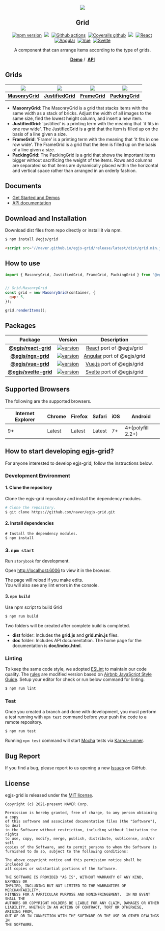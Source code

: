 
<Meta title="Introduction" />

<!-- README -->
<p align="middle" ><img src="https://naver.github.io/egjs-grid/images/logo.png" /></p>
<h2 align="middle">Grid</h2>
<p align="middle">
<a href="https://www.npmjs.com/package/@egjs/grid" target="_blank"><img src="https://img.shields.io/npm/v/@egjs/grid.svg?style=flat-square&color=007acc&label=version" alt="npm version" /></a>&nbsp;
<img src="https://img.shields.io/badge/language-typescript-blue.svg?style=flat-square" />&nbsp;
<a href="https://github.com/naver/egjs-grid/actions" target="_blank"><img alt="Github actions" src="https://img.shields.io/github/workflow/status/naver/egjs-grid/Run%20tests?style=flat-square" /></a>&nbsp;
<a href="https://coveralls.io/github/naver/egjs-grid?branch=main&style=flat-square" target="_blank"><img alt="Coveralls github" src="https://img.shields.io/coveralls/github/naver/egjs-grid.svg?style=flat-square&label=%E2%9C%85%20coverage" /></a>&nbsp;
<a href="https://github.com/naver/egjs-grid/blob/main/LICENSE" target="_blank"><img src="https://img.shields.io/static/v1?style=flat-square&label=license&message=MIT&color=08CE5D" /></a>&nbsp;
<a href="https://github.com/naver/egjs-grid/tree/main/packages/react-grid" target="_blank"><img alt="React" src="https://img.shields.io/static/v1.svg?label=&message=React&style=flat-square&color=61daeb" /></a>&nbsp;
<a href="https://github.com/naver/egjs-grid/tree/main/packages/ngx-grid" target="_blank"><img alt="Angular" src="https://img.shields.io/static/v1.svg?label=&message=Angular&style=flat-square&color=C82B38" /></a>&nbsp;
<a href="https://github.com/naver/egjs-grid/tree/main/packages/vue-grid" target="_blank"><img
    alt="Vue"
    src="https://img.shields.io/static/v1.svg?label=&message=Vue&style=flat-square&color=3fb984" /></a>&nbsp;
<a href="https://github.com/naver/egjs-grid/tree/main/packages/svelte-grid" target="_blank"><img alt="Svelte" src="https://img.shields.io/static/v1.svg?label=&message=Svelte&style=flat-square&color=C82B38" /></a>
</p>
<p align="middle">A component that can arrange items according to the type of grids.</p>
<p align="middle">
    <a href="https://naver.github.io/egjs-grid" target="_blank"><strong>Demo</strong></a> /&nbsp;
    <a href="https://naver.github.io/egjs-grid/release/latest/doc/" target="_blank"><strong>API</strong></a>
</p>


## Grids

|<img src="https://naver.github.io/egjs-grid/images/MasonryGrid.png" />|<img src="https://naver.github.io/egjs-grid/images/JustifiedGrid.png" />|<img src="https://naver.github.io/egjs-grid/images/FrameGrid.png" />|<img src="https://naver.github.io/egjs-grid/images/PackingGrid.png" />|
|:---:|:---:|:---:|:---:|
|[**MasonryGrid**](http://naver.github.io/egjs-grid/storybook/?path=/story/examples-masonrygrid--masonry-grid-template)|[**JustifiedGrid**](http://naver.github.io/egjs-grid/storybook/?path=/story/examples-justifiedgrid--justified-grid-template)|[**FrameGrid**](http://naver.github.io/egjs-grid/storybook/?path=/story/examples-framegrid--frame-grid-template)|[**PackingGrid**](http://naver.github.io/egjs-grid/storybook/?path=/story/examples-packinggrid--packing-grid-template)|

* **MasonryGrid**: The MasonryGrid is a grid that stacks items with the same width as a stack of bricks. Adjust the width of all images to the same size, find the lowest height column, and insert a new item.
* **JustifiedGrid**: 'justified' is a printing term with the meaning that 'it fits in one row wide'. The JustifiedGrid is a grid that the item is filled up on the basis of a line given a size.
* **FrameGrid**: 'Frame' is a printing term with the meaning that 'it fits in one row wide'. The FrameGrid is a grid that the item is filled up on the basis of a line given a size.
* **PackingGrid**: The PackingGrid is a grid that shows the important items bigger without sacrificing the weight of the items. Rows and columns are separated so that items are dynamically placed within the horizontal and vertical space rather than arranged in an orderly fashion.


## Documents
- [Get Started and Demos](https://naver.github.io/egjs-grid/)
- [API documentation](https://naver.github.io/egjs-grid/release/latest/doc/)

## Download and Installation

Download dist files from repo directly or install it via npm.

```bash
$ npm install @egjs/grid
```

```html
<script src="//naver.github.io/egjs-grid/release/latest/dist/grid.min.js"></script>
```

## How to use
```js
import { MasonryGrid, JustifiedGrid, FrameGrid, PackingGrid } from "@egjs/grid";


// Grid.MasonryGrid
const grid = new MasonryGrid(container, {
  gap: 5,
});

grid.renderItems();
```


## Packages
|Package|Version|Description|
|:-----:|:-----:|:-----:|
|[**@egjs/react-grid**](https://github.com/naver/egjs-grid/blob/main/packages/react-grid/README.md)|<a href="https://www.npmjs.com/package/@egjs/react-grid" target="_blank"><img src="https://img.shields.io/npm/v/@egjs/react-grid.svg?style=flat-square&color=00d8ff&label=%F0%9F%94%96" alt="version" /></a>|[React](https://reactjs.org/) port of @egjs/grid|
|[**@egjs/ngx-grid**](https://github.com/naver/egjs-grid/blob/main/packages/ngx-grid/README.md)|<a href="https://www.npmjs.com/package/@egjs/ngx-grid" target="_blank"><img src="https://img.shields.io/npm/v/@egjs/ngx-grid.svg?style=flat-square&color=dd0031&label=%F0%9F%94%96" alt="version" /></a>| [Angular](https://angular.io/) port of @egjs/grid|
|[**@egjs/vue-grid**](https://github.com/naver/egjs-grid/blob/main/packages/vue-grid/README.md)|<a href="https://www.npmjs.com/package/@egjs/vue-grid" target="_blank"><img src="https://img.shields.io/npm/v/@egjs/vue-grid.svg?style=flat-square&color=42b883&label=%F0%9F%94%96" alt="version" /></a>| [Vue.js](https://vuejs.org/v2/guide/index.html) port of @egjs/grid|
|[**@egjs/svelte-grid**](https://github.com/naver/egjs-grid/blob/main/packages/svelte-grid/README.md)|<a href="https://www.npmjs.com/package/@egjs/svelte-grid" target="_blank"><img src="https://img.shields.io/npm/v/@egjs/svelte-grid.svg?style=flat-square&color=ff3d00&label=%F0%9F%94%96" alt="version" /></a>| [Svelte](https://svelte.dev/) port of @egjs/grid|


## Supported Browsers
The following are the supported browsers.

|Internet Explorer|Chrome|Firefox|Safari|iOS|Android|
|---|---|---|---|---|---|
|9+|Latest|Latest|Latest|7+|4+(polyfill 2.2+)|



## How to start developing egjs-grid?

For anyone interested to develop egjs-grid, follow the instructions below.

### Development Environment

#### 1. Clone the repository

Clone the egjs-grid repository and install the dependency modules.

```bash
# Clone the repository.
$ git clone https://github.com/naver/egjs-grid.git
```

#### 2. Install dependencies

```
# Install the dependency modules.
$ npm install
```
### 3. `npm start`

Run `storybook` for development.

Open [http://localhost:6006](http://localhost:6006) to view it in the browser.

The page will reload if you make edits.\
You will also see any lint errors in the console.

#### 3. `npm build`

Use npm script to build Grid

```bash
$ npm run build
```

Two folders will be created after complete build is completed.

- **dist** folder: Includes the **grid.js** and **grid.min.js** files.
- **doc** folder: Includes API documentation. The home page for the documentation is **doc/index.html**.

### Linting

To keep the same code style, we adopted [ESLint](http://eslint.org/) to maintain our code quality. The [rules](https://github.com/naver/eslint-config-naver/tree/main/rules) are modified version based on [Airbnb JavaScript Style Guide](https://github.com/airbnb/javascript).
Setup your editor for check or run below command for linting.

```bash
$ npm run lint
```

### Test

Once you created a branch and done with development, you must perform a test running with `npm test` command before your push the code to a remote repository.

```bash
$ npm run test
```
Running `npm test` command will start [Mocha](https://mochajs.org/) tests via [Karma-runner](https://karma-runner.github.io/).


## Bug Report

If you find a bug, please report to us opening a new [Issues](https://github.com/naver/egjs-grid/issues) on GitHub.


## License
egjs-grid is released under the [MIT license](https://github.com/naver/egjs/blob/master/LICENSE.txt).

```
Copyright (c) 2021-present NAVER Corp.

Permission is hereby granted, free of charge, to any person obtaining a copy
of this software and associated documentation files (the "Software"), to deal
in the Software without restriction, including without limitation the rights
to use, copy, modify, merge, publish, distribute, sublicense, and/or sell
copies of the Software, and to permit persons to whom the Software is
furnished to do so, subject to the following conditions:

The above copyright notice and this permission notice shall be included in
all copies or substantial portions of the Software.

THE SOFTWARE IS PROVIDED "AS IS", WITHOUT WARRANTY OF ANY KIND, EXPRESS OR
IMPLIED, INCLUDING BUT NOT LIMITED TO THE WARRANTIES OF MERCHANTABILITY,
FITNESS FOR A PARTICULAR PURPOSE AND NONINFRINGEMENT.  IN NO EVENT SHALL THE
AUTHORS OR COPYRIGHT HOLDERS BE LIABLE FOR ANY CLAIM, DAMAGES OR OTHER
LIABILITY, WHETHER IN AN ACTION OF CONTRACT, TORT OR OTHERWISE, ARISING FROM,
OUT OF OR IN CONNECTION WITH THE SOFTWARE OR THE USE OR OTHER DEALINGS IN
THE SOFTWARE.
```
